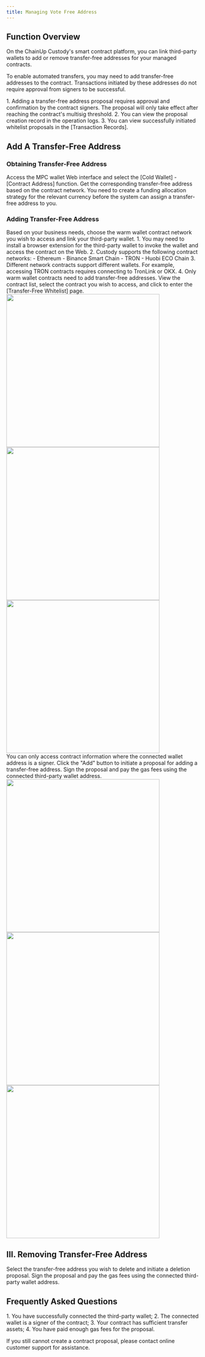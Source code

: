 ```yaml
---
title: Managing Vote Free Address
---
```



## Function Overview

On the ChainUp Custody's smart contract platform, you can link third-party wallets to add or remove transfer-free addresses for your managed contracts.

To enable automated transfers, you may need to add transfer-free addresses to the contract. Transactions initiated by these addresses do not require approval from signers to be successful.

<Tip>
1. Adding a transfer-free address proposal requires approval and confirmation by the contract signers. The proposal will only take effect after reaching the contract's multisig threshold.
2. You can view the proposal creation record in the operation logs.
3. You can view successfully initiated whitelist proposals in the [Transaction Records].
</Tip>

## Add A Transfer-Free Address

### Obtaining Transfer-Free Address

<Steps>
<Step title="Log in to MPC Web">
    Access the MPC wallet Web interface and select the [Cold Wallet] - [Contract Address] function.
</Step>
<Step title="Select Contract Network and Obtain Address">
   Get the corresponding transfer-free address based on the contract network.

<Tip>
You need to create a funding allocation strategy for the relevant currency before the system can assign a transfer-free address to you.
</Tip>

</Step>

</Steps>




### Adding Transfer-Free Address

<Steps>
<Step title="Select Network and Connect Wallet">
    Based on your business needs, choose the warm wallet contract network you wish to access and link your third-party wallet.
<Tip>
1. You may need to install a browser extension for the third-party wallet to invoke the wallet and access the contract on the Web.
2. Custody supports the following contract networks:
   - Ethereum
   - Binance Smart Chain
   - TRON
   - Huobi ECO Chain
3. Different network contracts support different wallets. For example, accessing TRON contracts requires connecting to TronLink or OKX.
4. Only warm wallet contracts need to add transfer-free addresses.
</Tip>


</Step>
<Step title="Select Contract">
    View the contract list, select the contract you wish to access, and click to enter the [Transfer-Free Whitelist] page.

<div className="w-full flex items-center justify-center">
    <CardGroup cols={3}>
    <img src="/images/user-guide/startcreatecontracten.png" width="400"/>
    <img src="/images/user-guide/selectwalleten.jpeg" width="400"/>
    <img src="/images/user-guide/contractlisten.jpeg" width="400"/>
    </CardGroup>
</div>


<Tip>
You can only access contract information where the connected wallet address is a signer.
</Tip>

</Step>


<Step title="Add Transfer-Free Address">
    Click the "Add" button to initiate a proposal for adding a transfer-free address.
    Sign the proposal and pay the gas fees using the connected third-party wallet address.

<div className="w-full flex items-center justify-center">
    <CardGroup cols={3}>
    <img src="/images/user-guide/votrfree1en.jpeg" width="400"/>
    <img src="/images/user-guide/vorefree2en.jpeg" width="400"/>
    <img src="/images/user-guide/votefree3en.jpeg" width="400"/>
    </CardGroup>
</div>


</Step>
</Steps>



## III. Removing Transfer-Free Address
<Steps>
<Step title="Select Transfer-Free Address">
   Select the transfer-free address you wish to delete and initiate a deletion proposal.



</Step>
<Step title="Confirm Proposal and Sign">
 Sign the proposal and pay the gas fees using the connected third-party wallet address.

</Step>

</Steps>



##  Frequently Asked Questions

<Accordion title="Why Can't I Manage Transfer-Free Addresses?">
1. You have successfully connected the third-party wallet;
2. The connected wallet is a signer of the contract;
3. Your contract has sufficient transfer assets;
4. You have paid enough gas fees for the proposal.

If you still cannot create a contract proposal, please contact online customer support for assistance.
</Accordion>

